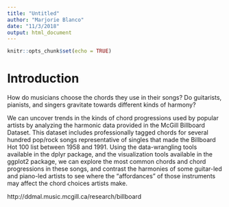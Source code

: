 ```yaml
---
title: "Untitled"
author: "Marjorie Blanco"
date: "11/3/2018"
output: html_document
---
```


```r
knitr::opts_chunk$set(echo = TRUE)
```

# Introduction
How do musicians choose the chords they use in their songs? Do guitarists, pianists, and singers gravitate towards different kinds of harmony?

We can uncover trends in the kinds of chord progressions used by popular artists by analyzing the harmonic data provided in the McGill Billboard Dataset. This dataset includes professionally tagged chords for several hundred pop/rock songs representative of singles that made the Billboard Hot 100 list between 1958 and 1991. Using the data-wrangling tools available in the dplyr package, and the visualization tools available in the ggplot2 package, we can explore the most common chords and chord progressions in these songs, and contrast the harmonies of some guitar-led and piano-led artists to see where the "affordances" of those instruments may affect the chord choices artists make.

http://ddmal.music.mcgill.ca/research/billboard

